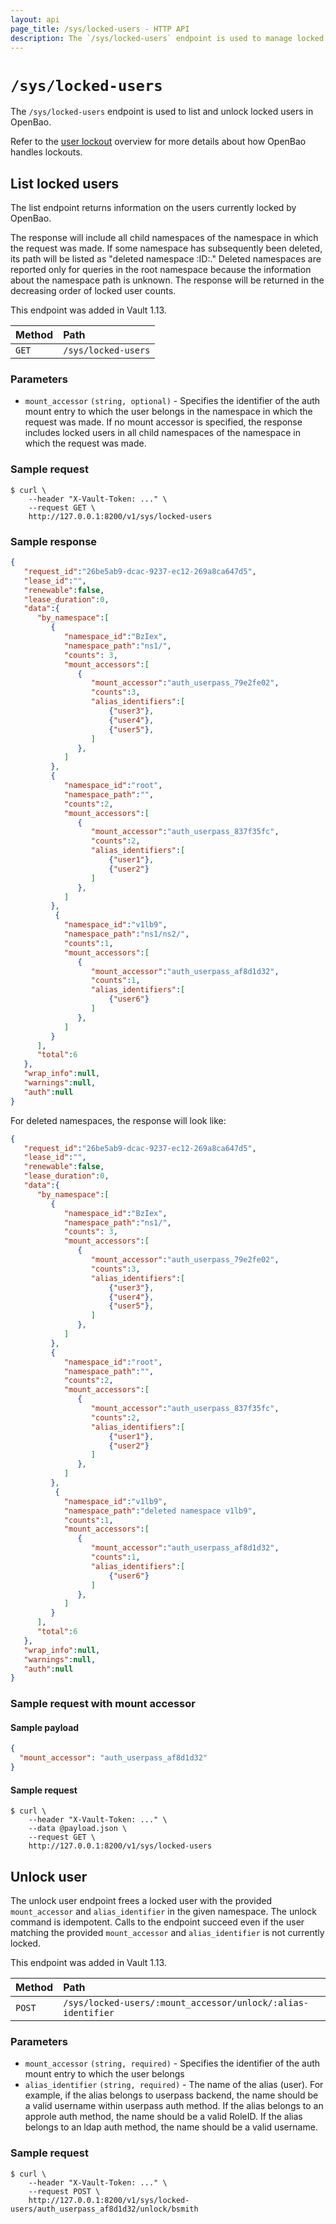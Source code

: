 ```yaml
---
layout: api
page_title: /sys/locked-users - HTTP API
description: The `/sys/locked-users` endpoint is used to manage locked users in OpenBao.
---
```


# `/sys/locked-users`

The `/sys/locked-users` endpoint is used to list and unlock locked users in OpenBao.

Refer to the [user lockout](/vault/docs/concepts/user-lockout) overview for more details about how OpenBao handles lockouts.

## List locked users

The list endpoint returns information on the users currently locked by OpenBao.

The response will include all child namespaces of the namespace in which the
request was made. If some namespace has subsequently been deleted, its path will
be listed as "deleted namespace :ID:." Deleted namespaces are reported only for
queries in the root namespace because the information about the namespace path
is unknown. The response will be returned in the decreasing order of locked user
counts.

This endpoint was added in Vault 1.13.

| Method | Path             |
| :----- | :--------------- |
| `GET` | `/sys/locked-users` |

### Parameters

- `mount_accessor` `(string, optional)` -  Specifies the identifier of the auth mount entry to which the user
belongs in the namespace in which the request was made. If no mount accessor is specified,
the response includes locked users in all child namespaces of the namespace in which the request was made.

### Sample request

```shell-session
$ curl \
    --header "X-Vault-Token: ..." \
    --request GET \
    http://127.0.0.1:8200/v1/sys/locked-users
```

### Sample response

```json
{
   "request_id":"26be5ab9-dcac-9237-ec12-269a8ca647d5",
   "lease_id":"",
   "renewable":false,
   "lease_duration":0,
   "data":{
      "by_namespace":[
         {
            "namespace_id":"BzIex",
            "namespace_path":"ns1/",
            "counts": 3,
            "mount_accessors":[
               {
                  "mount_accessor":"auth_userpass_79e2fe02",
                  "counts":3,
                  "alias_identifiers":[
                      {"user3"},
                      {"user4"},
                      {"user5"},
                  ]
               },
            ]
         },
         {
            "namespace_id":"root",
            "namespace_path":"",
            "counts":2,
            "mount_accessors":[
               {
                  "mount_accessor":"auth_userpass_837f35fc",
                  "counts":2,
                  "alias_identifiers":[
                      {"user1"},
                      {"user2"}
                  ]
               },
            ]
         },
          {
            "namespace_id":"v1lb9",
            "namespace_path":"ns1/ns2/",
            "counts":1,
            "mount_accessors":[
               {
                  "mount_accessor":"auth_userpass_af8d1d32",
                  "counts":1,
                  "alias_identifiers":[
                      {"user6"}
                  ]
               },
            ]
         }
      ],
      "total":6
   },
   "wrap_info":null,
   "warnings":null,
   "auth":null
}
```

For deleted namespaces, the response will look like:

```json
{
   "request_id":"26be5ab9-dcac-9237-ec12-269a8ca647d5",
   "lease_id":"",
   "renewable":false,
   "lease_duration":0,
   "data":{
      "by_namespace":[
         {
            "namespace_id":"BzIex",
            "namespace_path":"ns1/",
            "counts": 3,
            "mount_accessors":[
               {
                  "mount_accessor":"auth_userpass_79e2fe02",
                  "counts":3,
                  "alias_identifiers":[
                      {"user3"},
                      {"user4"},
                      {"user5"},
                  ]
               },
            ]
         },
         {
            "namespace_id":"root",
            "namespace_path":"",
            "counts":2,
            "mount_accessors":[
               {
                  "mount_accessor":"auth_userpass_837f35fc",
                  "counts":2,
                  "alias_identifiers":[
                      {"user1"},
                      {"user2"}
                  ]
               },
            ]
         },
          {
            "namespace_id":"v1lb9",
            "namespace_path":"deleted namespace v1lb9",
            "counts":1,
            "mount_accessors":[
               {
                  "mount_accessor":"auth_userpass_af8d1d32",
                  "counts":1,
                  "alias_identifiers":[
                      {"user6"}
                  ]
               },
            ]
         }
      ],
      "total":6
   },
   "wrap_info":null,
   "warnings":null,
   "auth":null
}
```


### Sample request with mount accessor

#### Sample payload

```json
{
  "mount_accessor": "auth_userpass_af8d1d32"
}
```

#### Sample request

```shell-session
$ curl \
    --header "X-Vault-Token: ..." \
    --data @payload.json \
    --request GET \
    http://127.0.0.1:8200/v1/sys/locked-users
```

## Unlock user


The unlock user endpoint frees a locked user with the provided `mount_accessor` and `alias_identifier` in the given namespace.
The unlock command is idempotent. Calls to the endpoint succeed even if the user matching the provided `mount_accessor` and `alias_identifier` is not currently locked.


This endpoint was added in Vault 1.13.

| Method | Path             |
| :----- | :--------------- |
| `POST` | `/sys/locked-users/:mount_accessor/unlock/:alias-identifier` |

### Parameters

- `mount_accessor` `(string, required)` - Specifies the identifier of the auth mount entry to which the user
belongs
- `alias_identifier` `(string, required)` - The name of the alias (user). For example, if the alias
belongs to userpass backend, the name should be a valid username within userpass auth method. If the alias belongs
to an approle auth method, the name should be a valid RoleID. If the alias belongs to an ldap auth method, the name
should be a valid username.

### Sample request

```shell-session
$ curl \
    --header "X-Vault-Token: ..." \
    --request POST \
    http://127.0.0.1:8200/v1/sys/locked-users/auth_userpass_af8d1d32/unlock/bsmith
```
